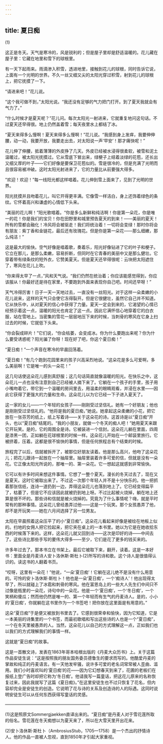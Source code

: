 ```yaml
---
---
---
```

title: 夏日痴
---







(1)





这正是冬天。天气是寒冷的，风是锐利的；但是屋子里却是舒适温暖的。花儿藏在屋子里：它藏在地里和雪下的球根里。

有一天下起雨来。雨滴渗入积雪，透进地里，接触到花儿的球根，同时告诉它说，上面有一个光明的世界。不久一丝又细又尖的太阳光穿过积雪，射到花儿的球根上，把它抚摸了一下。

“请进来吧！”花儿说。

“这个我可做不到，”太阳光说。“我还没有足够的气力把门打开。到了夏天我就会有气力了。”

“什么时候才是夏天呢？”花儿问。每次太阳光一射进来，它就重复地问这句话。不过夏天还早得很。地上仍然盖着雪；每天夜里水上都结了冰。

“夏天来得多么慢啊！夏天来得多么慢啊！”花儿说。“我感到身上发痒，我要伸伸腰，动一动，我要开放，我要走出去，对太阳说一声‘早安’！那才痛快呢！”

花儿伸了伸腰，抵着薄薄的外皮挣了几天。外皮已经被水浸得很柔软，被雪和泥土温暖过，被太阳光抚摸过。它从雪底下冒出来，绿梗子上结着淡绿的花苞，还长出又细又厚的叶子——它们好像是要保卫花苞似的。雪是很冷的，但是充满了光明而且很容易被冲破。这时太阳光射进来了，它的力量比从前要强大得多。

“欢迎！欢迎！”每一线阳光都这样唱着。花儿伸到雪上面来了，见到了光明的世界。

阳光抚摸并且吻着花儿，叫它开得更丰满。它像雪一样洁白，身上还饰着绿色的条纹。它怀着高兴和谦虚的心情低下头来。

“美丽的花儿啊！”阳光歌唱着。“你是多么新鲜和纯洁啊！你是第一朵花，你是唯一的花！你是我们的宝贝！你在田野里和城里预告夏天的到来！——美丽的夏天！所有的雪都会融化！冷风将会被驱走！我们将统治着！一切将会变绿！那时你将会有朋友：紫丁香和金链花，最后还有玫瑰花。但是你是第一朵花——那么细嫩，那么纯洁！”

这是最大的愉快。空气好像是唱着歌，奏着乐，阳光好像钻进了它的叶子和梗子。它立在那儿，是那么柔嫩，容易折断，但同时在它青春的美丽中又是那么健壮。它穿着带有绿条纹的短外衣，它赞美夏天。但是夏天还早得很呢：云块把太阳遮住了，寒风在花儿上吹。

“你来得太早了一点，”风和天气说。“我们仍然在统治着；你应该能感觉得到，你应该服从！你最好还是待在家里，不要跑到外面来表现你自己吧。时间还早呀！”

天气冷得厉害！日子一天一天地过去，一直没有一丝阳光。对于这样一朵柔嫩的小花儿说来，这样的天气只会使它冻得裂开。但是它很健壮，虽然它自己并不知道。它从快乐中，从对夏天的信心中获得了力量。夏天一定会到来的，它渴望的心情已经预示着这一点，温暖的阳光也肯定了这一点。因此它满怀信心地穿着它的白衣服，站在雪地上。当密集的雪花一层层地压下来的时候，当刺骨的寒风在它身上扫过去的时候，它就低下头来。

“你会裂成碎片！”它们说，“你会枯萎，会变成冰。你为什么要跑出来呢？你为什么要受诱惑呢？阳光骗了你呀！现在好了吧，你这个夏日痴！”

“夏日痴！”一个声音在寒冷的早晨回荡着。

“夏日痴！”有几个跑到花园里来的孩子兴高采烈地说。“这朵花是多么可爱啊，多么美丽啊！它是唯一的头一朵花！”

这几句话使这朵花儿感到真舒服；这几句话简直就像温暖的阳光。在快乐之中，这朵花儿一点也没有注意到自己已经被人摘下来了。它躺在一个孩子的手里，孩子用小嘴吻着它，带它到一个温暖的房间里去，用温柔的眼睛观看，并浸在水里——因此它获得了更强大的力量和生命。这朵花儿以为它已经一下子进入夏天了。

这一家的女儿——一个年轻的女孩子——刚刚受过坚信礼。她有一个好朋友；他也是刚刚受过坚信礼的。“他将是我的夏日痴，”她说。她拿起这朵柔嫩的小花，把它放在一张芬芳的纸上，纸上写着诗——关于这朵花的诗。这首诗是以“夏日痴”开头，也以“夏日痴”结尾的。“我的小朋友，就做一个冬天的痴人吧！”她用夏天来跟它开玩笑。是的，它的周围全是诗。它被装进一个信封。这朵花儿躺在里面，四周是漆黑一团，正如躺在花球根里的时候一样。这朵花儿开始在一个邮袋里旅行。它被挤着，压着。这都是很不愉快的事情，但是任何旅程总有个结束的时候。

旅程完了以后，信就被拆开了，被那位好朋友读着。他是那么高兴，他吻了这朵花儿；把花儿跟诗一起放在一个抽屉里。抽屉里装着许多可爱的信，但就是没有一朵花。它正像太阳光所说的，那唯一的、第一朵花。它一想起这就感到非常愉快。

它可以有许多时间来想这件事情。它想了一整个夏天。漫长的冬天过去了，现在又是夏天。这时它被取出来了。不过这一次那个年轻人并不是十分快乐的。他一把抓着那张信纸，连诗一道扔到一边，弄得这朵花儿也落到地上了。它已经变得扁平了，枯萎了，但是它不应该因此就被扔到地上呀。不过比起被火烧掉，躺在地上还算是很不坏的。那些诗和信就是被火烧掉的。究竟为了什么事情呢？嗨，就是平时常有的那种事情。这朵花儿曾经愚弄过他——这是一个玩笑。那个女孩愚弄了他，却不是开玩笑——她在六月间选择了另一位男友。

太阳在早晨照着这朵压平了的小“夏日痴”。这朵花儿看起来好像是被绘在地板上似的。扫地的女佣人把它捡起来，把它夹在桌上的一本书里。她以为它是在她收拾东西的时候落下来的。这样，这朵花儿就又回到诗——这次是印好的诗——中间去了。这些诗比那些手写的要伟大得多——至少，它们是花了更多的钱买来的。

许多年过去了。那本书立在书架上。最后它被取下来，翻开，读着。这是一本好书：里面全是丹麦诗人安卜洛休斯·斯杜卜(2)所写的诗和歌。这个诗人是很值得认识的。读这书的人翻着书页。

“哎呀，这里有一朵花！”他说，“一朵‘夏日痴’！它躺在这儿绝不是没有什么用意的。可怜的安卜洛休斯·斯杜卜！他也是一朵‘夏日痴’，一个‘痴诗人’！他出现得太早了，所以就碰上了冰雹和刺骨的寒风。他在富恩岛上的一些大人先生们中间只不过像是瓶里的一朵花，诗句中的一朵花。他是一个‘夏日痴’，一个‘冬日痴’，一个笑柄和傻瓜；然而他仍然是唯一的、第一个年轻而有生气的丹麦诗人。是的，小小的‘夏日痴’，你就躺在这书里作为一个书签吧！把你放在这里面是有用意的。”

这朵“夏日痴”于是便又被放到书里去了。它感到很荣幸和愉快，因为它知道，它是一本美丽的诗集里的一个书签，而最初歌唱和写出这些诗的人也是一个“夏日痴”，一个在冬天里被愚弄的人。当然，这朵花儿以自己的方式理解这一点，正如我们也以我们的方式理解我们的事情一样。

这就是“夏日痴”的故事。

这是一首散文诗，发表在1863年哥本哈根出版的《丹麦大众历书》上。关于这篇作品安徒生说：“这是按照我的朋友国务委员德鲁生的要求而写的。他酷爱丹麦的掌故和纯正的丹麦语言。有一天他发牢骚，说许多可爱的老名词常常被人歪曲、滥用。我们小时喜欢叫的‘夏日痴’的花——因为它幻想春天到来了，花圃的老板们在报纸上登广告时却把它称为‘冬日痴’。他请我写一篇童话，把这花儿原来的名称恢复过来，因此我就写了这篇《夏日痴》。”在这里安徒生也不过只恢复了花名，但内容却完全是安徒生的创造。它说明了花与诗的关系及创造诗的人的际遇。这同时说明安徒生可以从任何东西获得写童话的灵感。




————————————————————

(1)这是照原文Sommergjaekken直译出来的。“夏日痴”是丹麦人对于雪花莲所取的俗名。雪花莲在冬天痴想以为夏天来了，所以在大雪天里开出花来。

(2)安卜洛休斯·斯杜卜（AmbrosiusStub，1705—1758）是一个杰出的抒情诗人。他的作品一直被人忽视，直到1850年才引起大家重视。